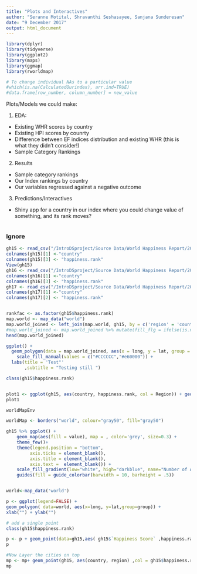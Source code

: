 ```yaml
---
title: "Plots and Interactives"
author: "Seranne Motital, Shravanthi Seshasayee, Sanjana Sunderesan"
date: "9 December 2017"
output: html_document
---
```

```r
library(dplyr)
library(tidyverse)
library(ggplot2)
library(maps)
library(ggmap)
library(rworldmap)
```

```r
# To change individual NAs to a particular value 
#which(is.na(CalculatedOurindex), arr.ind=TRUE)
#data.frame[row_number, column_number] = new_value
```

Plots/Models we could make:

1. EDA:

- Existing WHR scores by country 
- Existing HPI scores by counrty 
- Difference between EF indices distribution and existing WHR (this is what they didn't consider!)
- Sample Category Rankings 

2. Results

- Sample category rankings 
- Our Index rankings by country 
- Our variables regressed against a negative outcome


3. Predictions/Interactives
- Shiny app for a country in our index where you could change value of something, and its rank moves?


```r

```

### Ignore
```r
gh15 <- read_csv("/IntroDSproject/Source Data/World Happiness Report/2015.csv")
colnames(gh15)[1] <-"country"
colnames(gh15)[3] <- "happiness.rank"
View(gh15)
gh16 <- read_csv("/IntroDSproject/Source Data/World Happiness Report/2016.csv")
colnames(gh16)[1] <-"country"
colnames(gh16)[3] <- "happiness.rank"
gh17 <- read_csv("/IntroDSproject/Source Data/World Happiness Report/2017.csv")
colnames(gh17)[1] <-"country"
colnames(gh17)[2] <- "happiness.rank"


rankfac <- as.factor(gh15$happiness.rank)
map.world <- map_data("world")
map.world_joined <- left_join(map.world, gh15, by = c('region' = 'country'))
#map.world_joined <- map.world_joined %>% mutate(fill_flg = ifelse(is.na(happiness.rank),F,T))
head(map.world_joined)

ggplot() +
  geom_polygon(data = map.world_joined, aes(x = long, y = lat, group = group, fill = rankfac)) +
    scale_fill_manual(values = c("#CCCCCC","#e60000")) +
  labs(title = 'Test"'
       ,subtitle = "Testing still ")

class(gh15$happiness.rank)


plot1 <- ggplot(gh15, aes(country, happiness.rank, col = Region)) + geom_point() + geom_map(map_id = )
plot1

worldMapEnv

worldMap <- borders("world", colour="gray50", fill="gray50")

gh15 %>% ggplot() + 
    geom_map(aes(fill = value), map = , color='grey', size=0.3) +
    theme_few()+
    theme(legend.position = "bottom",
         axis.ticks = element_blank(), 
         axis.title = element_blank(), 
         axis.text =  element_blank()) +
    scale_fill_gradient(low="white", high="darkblue", name="Number of Affiliates") +
    guides(fill = guide_colorbar(barwidth = 10, barheight = .5))


world<-map_data('world')

p <- ggplot(legend=FALSE) +
geom_polygon( data=world, aes(x=long, y=lat,group=group)) +
xlab("") + ylab("")

# add a single point
class(gh15$happiness.rank)

p <- p + geom_point(data=gh15,aes( gh15$`Happiness Score` ,happiness.rank),colour="green",size=4)
p

#Now Layer the cities on top
mp <- mp+ geom_point(gh15, aes(country, region) ,col = gh15$happiness.rank, size=3) 
mp


```